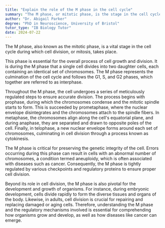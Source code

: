 ```yaml
---
title: "Explain the role of the M phase in the cell cycle"
summary: "The M phase, or mitotic phase, is the stage in the cell cycle where cell division, or mitosis, occurs."
author: "Dr. Abigail Parker"
degree: "PhD in Neuroscience, University of Bristol"
tutor_type: "IB Biology Tutor"
date: 2024-07-22
---
```


The M phase, also known as the mitotic phase, is a vital stage in the cell cycle during which cell division, or mitosis, takes place.

This phase is essential for the overall process of cell growth and division. It is during the M phase that a single cell divides into two daughter cells, each containing an identical set of chromosomes. The M phase represents the culmination of the cell cycle and follows the G1, S, and G2 phases, which together are referred to as interphase.

Throughout the M phase, the cell undergoes a series of meticulously regulated steps to ensure accurate division. The process begins with prophase, during which the chromosomes condense and the mitotic spindle starts to form. This is succeeded by prometaphase, where the nuclear envelope disintegrates and the chromosomes attach to the spindle fibers. In metaphase, the chromosomes align along the cell's equatorial plane, and during anaphase, they are separated and drawn to opposite poles of the cell. Finally, in telophase, a new nuclear envelope forms around each set of chromosomes, culminating in cell division through a process known as cytokinesis.

The M phase is critical for preserving the genetic integrity of the cell. Errors occurring during this phase can result in cells with an abnormal number of chromosomes, a condition termed aneuploidy, which is often associated with diseases such as cancer. Consequently, the M phase is tightly regulated by various checkpoints and regulatory proteins to ensure proper cell division.

Beyond its role in cell division, the M phase is also pivotal for the development and growth of organisms. For instance, during embryonic development, cells divide rapidly to form the diverse tissues and organs of the body. Likewise, in adults, cell division is crucial for repairing and replacing damaged or aging cells. Therefore, understanding the M phase and the regulatory mechanisms involved is essential for comprehending how organisms grow and develop, as well as how diseases like cancer can emerge.
    